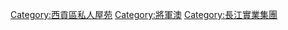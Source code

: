 {{commonscat|LOHAS Park}}
{{catmore}}

[[Category:西貢區私人屋苑|Category:西貢區私人屋苑]]
[[Category:將軍澳|Category:將軍澳]]
[[Category:長江實業集團|Category:長江實業集團]]
